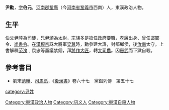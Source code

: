 {{refimprove|time=2017-01-23T13:23:46+00:00}}
'''尹勳'''，[[表字|字]]'''伯元'''，[[河南郡|河南郡]][[鞏縣|鞏縣]]（今[[河南省|河南省]][[鞏義市|鞏義市]]西南）人，東漢政治人物。

==生平==
伯父[[尹睦|尹睦]]為司徒，兄[[尹頌|尹頌]]為太尉，宗族多是擔任政府要職，[[孝廉|孝廉]]出身、曾任[[邯鄲|邯鄲]]令、[[尚書令|尚書令]]。在[[漢桓帝|漢桓帝]]誅大將軍[[梁冀|梁冀]]時，勳參建大謀，封都鄉侯，後[[汝南|汝南]]太守。上書解釋[[范滂|范滂]]﹑袁忠等黨議禁錮，拜[[將作大匠|將作大匠]]，轉[[大司農|大司農]]。因[[竇武|竇武]]而下獄自殺。

==參考書目==
*劉宋[[范曄|范曄]]、[[司馬彪|司馬彪]]，《[[後漢書|後漢書]]》卷六十七　黨錮列傳　第五十七
{{東漢八顧}}
[[Category:東漢政治人物|Category:東漢政治人物]]
[[Category:巩义人|Category:巩义人]]
[[category:尹姓|category:尹姓]]
[[Category:東漢自殺人物|Category:東漢自殺人物]]